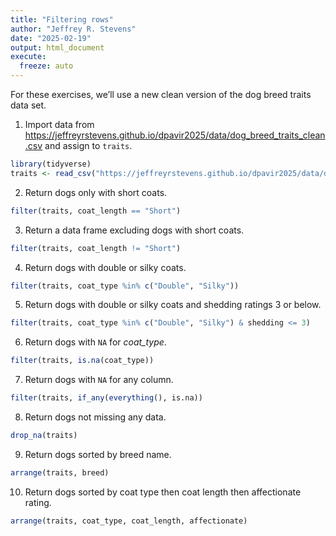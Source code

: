 ```yaml
---
title: "Filtering rows"
author: "Jeffrey R. Stevens"
date: "2025-02-19"
output: html_document
execute:
  freeze: auto
---
```


For these exercises, we'll use a new clean version of the dog breed traits data set. 

1. Import data from <https://jeffreyrstevens.github.io/dpavir2025/data/dog_breed_traits_clean.csv> and assign to `traits`.

```r
library(tidyverse)
traits <- read_csv("https://jeffreyrstevens.github.io/dpavir2025/data/dog_breed_traits_clean.csv")
```

2. Return dogs only with short coats.

```r
filter(traits, coat_length == "Short")
```

3. Return a data frame excluding dogs with short coats.

```r
filter(traits, coat_length != "Short")
```

4. Return dogs with double or silky coats.

```r
filter(traits, coat_type %in% c("Double", "Silky"))
```

5. Return dogs with double or silky coats and shedding ratings 3 or below.

```r
filter(traits, coat_type %in% c("Double", "Silky") & shedding <= 3)
```

6. Return dogs with `NA` for _coat_type_.

```r
filter(traits, is.na(coat_type))
```

7. Return dogs with `NA` for any column.

```r
filter(traits, if_any(everything(), is.na))
```

8. Return dogs not missing any data.

```r
drop_na(traits)
```

9. Return dogs sorted by breed name.

```r
arrange(traits, breed)
```

10. Return dogs sorted by coat type then coat length then affectionate rating.

```r
arrange(traits, coat_type, coat_length, affectionate)
```


